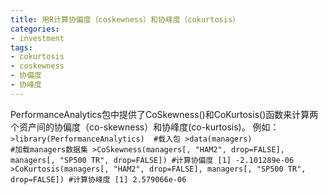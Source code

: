 ```yaml
---
title: 用R计算协偏度（coskewness）和协峰度（cokurtosis）
categories:
- investment
tags:
- cokurtosis
- coskewness
- 协偏度
- 协峰度
---
```


PerformanceAnalytics包中提供了CoSkewness()和CoKurtosis()函数来计算两个资产间的协偏度（co-skewness）和协峰度(co-kurtosis)。
例如：
`
>library(PerformanceAnalytics)  #载入包
>data(managers)                    #加载managers数据集
>CoSkewness(managers[, "HAM2", drop=FALSE], managers[, "SP500 TR", drop=FALSE]) #计算协偏度
[1] -2.101289e-06
>CoKurtosis(managers[, "HAM2", drop=FALSE], managers[, "SP500 TR", drop=FALSE]) #计算协峰度
[1] 2.579066e-06
`

